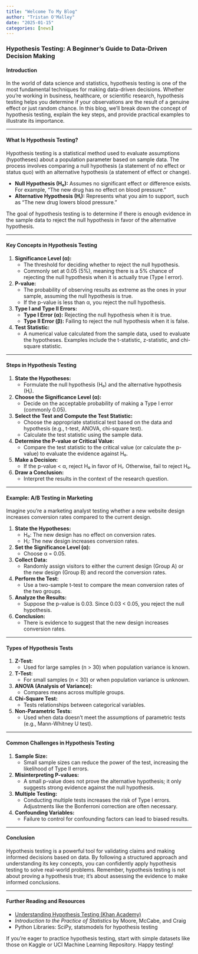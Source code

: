 ```yaml
---
title: "Welcome To My Blog"
author: "Tristan O'Malley"
date: "2025-01-15"
categories: [news]
---
```


### Hypothesis Testing: A Beginner's Guide to Data-Driven Decision Making

#### **Introduction**
In the world of data science and statistics, hypothesis testing is one of the most fundamental techniques for making data-driven decisions. Whether you’re working in business, healthcare, or scientific research, hypothesis testing helps you determine if your observations are the result of a genuine effect or just random chance. In this blog, we’ll break down the concept of hypothesis testing, explain the key steps, and provide practical examples to illustrate its importance.

---

#### **What Is Hypothesis Testing?**
Hypothesis testing is a statistical method used to evaluate assumptions (hypotheses) about a population parameter based on sample data. The process involves comparing a null hypothesis (a statement of no effect or status quo) with an alternative hypothesis (a statement of effect or change).

- **Null Hypothesis (H₀):** Assumes no significant effect or difference exists. For example, "The new drug has no effect on blood pressure."
- **Alternative Hypothesis (Hᵢ):** Represents what you aim to support, such as "The new drug lowers blood pressure."

The goal of hypothesis testing is to determine if there is enough evidence in the sample data to reject the null hypothesis in favor of the alternative hypothesis.

---

#### **Key Concepts in Hypothesis Testing**

1. **Significance Level (α):**
   - The threshold for deciding whether to reject the null hypothesis.
   - Commonly set at 0.05 (5%), meaning there is a 5% chance of rejecting the null hypothesis when it is actually true (Type I error).

2. **P-value:**
   - The probability of observing results as extreme as the ones in your sample, assuming the null hypothesis is true.
   - If the p-value is less than α, you reject the null hypothesis.

3. **Type I and Type II Errors:**
   - **Type I Error (α):** Rejecting the null hypothesis when it is true.
   - **Type II Error (β):** Failing to reject the null hypothesis when it is false.

4. **Test Statistic:**
   - A numerical value calculated from the sample data, used to evaluate the hypotheses. Examples include the t-statistic, z-statistic, and chi-square statistic.

---

#### **Steps in Hypothesis Testing**

1. **State the Hypotheses:**
   - Formulate the null hypothesis (H₀) and the alternative hypothesis (Hᵢ).

2. **Choose the Significance Level (α):**
   - Decide on the acceptable probability of making a Type I error (commonly 0.05).

3. **Select the Test and Compute the Test Statistic:**
   - Choose the appropriate statistical test based on the data and hypothesis (e.g., t-test, ANOVA, chi-square test).
   - Calculate the test statistic using the sample data.

4. **Determine the P-value or Critical Value:**
   - Compare the test statistic to the critical value (or calculate the p-value) to evaluate the evidence against H₀.

5. **Make a Decision:**
   - If the p-value < α, reject H₀ in favor of Hᵢ. Otherwise, fail to reject H₀.

6. **Draw a Conclusion:**
   - Interpret the results in the context of the research question.

---

#### **Example: A/B Testing in Marketing**

Imagine you’re a marketing analyst testing whether a new website design increases conversion rates compared to the current design.

1. **State the Hypotheses:**
   - H₀: The new design has no effect on conversion rates.
   - Hᵢ: The new design increases conversion rates.

2. **Set the Significance Level (α):**
   - Choose α = 0.05.

3. **Collect Data:**
   - Randomly assign visitors to either the current design (Group A) or the new design (Group B) and record the conversion rates.

4. **Perform the Test:**
   - Use a two-sample t-test to compare the mean conversion rates of the two groups.

5. **Analyze the Results:**
   - Suppose the p-value is 0.03. Since 0.03 < 0.05, you reject the null hypothesis.

6. **Conclusion:**
   - There is evidence to suggest that the new design increases conversion rates.

---

#### **Types of Hypothesis Tests**

1. **Z-Test:**
   - Used for large samples (n > 30) when population variance is known.

2. **T-Test:**
   - For small samples (n < 30) or when population variance is unknown.

3. **ANOVA (Analysis of Variance):**
   - Compares means across multiple groups.

4. **Chi-Square Test:**
   - Tests relationships between categorical variables.

5. **Non-Parametric Tests:**
   - Used when data doesn’t meet the assumptions of parametric tests (e.g., Mann-Whitney U test).

---

#### **Common Challenges in Hypothesis Testing**

1. **Sample Size:**
   - Small sample sizes can reduce the power of the test, increasing the likelihood of Type II errors.

2. **Misinterpreting P-values:**
   - A small p-value does not prove the alternative hypothesis; it only suggests strong evidence against the null hypothesis.

3. **Multiple Testing:**
   - Conducting multiple tests increases the risk of Type I errors. Adjustments like the Bonferroni correction are often necessary.

4. **Confounding Variables:**
   - Failure to control for confounding factors can lead to biased results.

---

#### **Conclusion**
Hypothesis testing is a powerful tool for validating claims and making informed decisions based on data. By following a structured approach and understanding its key concepts, you can confidently apply hypothesis testing to solve real-world problems. Remember, hypothesis testing is not about proving a hypothesis true; it’s about assessing the evidence to make informed conclusions.

---

#### **Further Reading and Resources**
- [Understanding Hypothesis Testing (Khan Academy)](https://www.khanacademy.org/)
- *Introduction to the Practice of Statistics* by Moore, McCabe, and Craig
- Python Libraries: SciPy, statsmodels for hypothesis testing

If you’re eager to practice hypothesis testing, start with simple datasets like those on Kaggle or UCI Machine Learning Repository. Happy testing!

